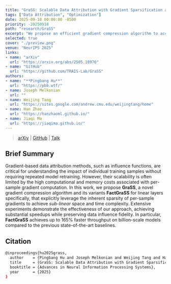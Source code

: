 ```yaml
---
title: "GraSS: Scalable Data Attribution with Gradient Sparsification and Sparse Projection"
tags: ["Data Attribution", "Optimization"]
date: 2025-09-18 00:00:00 -0500
priority: -20250918
path: "research/GraSS"
excerpt: "We propose an efficient gradient compression algorithm to accelerate and scale gradient-based data attribution methods to billion-scale models."
selected: true
cover: "./preview.png"
venue: "NeurIPS 2025"
links:
- name: "arXiv"
  url: "https://arxiv.org/abs/2505.18976"
- name: "GitHub"
  url: "https://github.com/TRAIS-Lab/GraSS"
authors:
- name: "**Pingbang Hu**"
  url: "https://pbb.wtf/"
- name: Joseph Melkonian
  url: ""
- name: Weijing Tang
  url: "https://sites.google.com/andrew.cmu.edu/weijingtang/home"
- name: Han Zhao
  url: "https://hanzhaoml.github.io/"
- name: Jiaqi Ma
  url: "https://jiaqima.github.io/"
---
```


> [arXiv](https://arxiv.org/abs/2505.18976v1) | [GitHub](https://github.com/TRAIS-Lab/GraSS) | [Talk](https://www.youtube.com/watch?v=LgTFvJTTau4)

## Brief Summary

Gradient-based data attribution methods, such as influence functions, are critical for understanding the impact of individual training samples without requiring repeated model retraining. However, their scalability is often limited by the high computational and memory costs associated with per-sample gradient computation. In this work, we propose **GraSS**, a novel gradient compression algorithm and its variants **FactGraSS** for linear layers specifically, that explicitly leverage the inherent sparsity of per-sample gradients to achieve *sub-linear* space and time complexity. Extensive experiments demonstrate the effectiveness of our approach, achieving substantial speedups while preserving data influence fidelity. In particular, **FactGraSS** achieves up to 165% faster throughput on billion-scale models compared to the previous state-of-the-art baselines.

## Citation

```bash
@inproceedings{hu2025grass,
  author    = {Pingbang Hu and Joseph Melkonian and Weijing Tang and Han Zhao and Jiaqi W. Ma},
  title     = {GraSS: Scalable Data Attribution with Gradient Sparsification and Sparse Projection},
  booktitle = {Advances in Neural Information Processing Systems},
  year      = {2025}
}
```